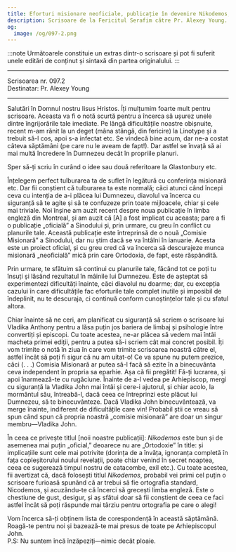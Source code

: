 ```yaml
---
title: Eforturi misionare neoficiale, publicație în devenire Nikodemos, lupta spirituală
description: Scrisoare de la Fericitul Serafim către Pr. Alexey Young.
og:
  image: /og/097-2.png
---
```


:::note
Următoarele constituie un extras dintr-o scrisoare și pot fi suferit unele editări de conținut și sintaxă din partea originalului.
:::

---

<div style={{textAlign:'right', fontFamily:'monospace'}}>Scrisoarea nr. 097.2</div>
<div style={{textAlign:'left', fontFamily:'monospace'}}>Destinatar: Pr. Alexey Young</div>

---

Salutări în Domnul nostru Iisus Hristos. Îți mulțumim foarte mult pentru scrisoare. Aceasta va fi o notă scurtă pentru a încerca să ușurez unele dintre îngrijorările tale imediate. Pe lângă dificultățile noastre obișnuite, recent m-am rănit la un deget (mâna stângă, din fericire) la Linotype și a trebuit să-l cos, apoi s-a infectat etc. Se vindecă bine acum, dar ne-a costat câteva săptămâni (pe care nu le aveam de fapt!). Dar astfel se învață să ai mai multă încredere în Dumnezeu decât în propriile planuri.

Sper să-ți scriu în curând o idee sau două referitoare la Glastonbury etc.

Înțelegem perfect tulburarea ta de suflet în legătură cu conferința misionară etc. Dar fii conștient că tulburarea ta este normală; căci atunci când începi ceva cu intenția de a-i plăcea lui Dumnezeu, diavolul va încerca cu siguranță să te agite și să te confuzeze prin toate mijloacele, chiar și cele mai triviale. Noi înșine am auzit recent despre noua publicație în limba engleză din Montreal, și am auzit că [A] a fost implicat cu aceasta; pare a fi o publicație „oficială” a Sinodului și, prin urmare, cu greu în conflict cu planurile tale. Această publicație este întreprinsă de o nouă „Comisie Misionară” a Sinodului, dar nu știm dacă se va întâlni în ianuarie. Acesta este un proiect oficial, și cu greu cred că va încerca să descurajeze munca misionară „neoficială” mică prin care Ortodoxia, de fapt, este răspândită.

Prin urmare, te sfătuim să continui cu planurile tale, făcând tot ce poți tu însuți și lăsând rezultatul în mâinile lui Dumnezeu. Este de așteptat să experimentezi dificultăți înainte, căci diavolul nu doarme; dar, cu excepția cazului în care dificultățile fac eforturile tale complet inutile și imposibil de îndeplinit, nu te descuraja, ci continuă conform cunoștințelor tale și cu sfatul altora.

Chiar înainte să ne ceri, am planificat cu siguranță să scriem o scrisoare lui Vladika Anthony pentru a lăsa puțin jos bariera de limbaj și psihologie între convertiți și episcopi. Cu toate acestea, ne-ar plăcea să vedem mai întâi macheta primei ediții, pentru a putea să-i scriem cât mai concret posibil. Îți vom trimite o notă în ziua în care vom trimite scrisoarea noastră către el, astfel încât să poți fi sigur că nu am uitat-o! Ce va spune nu putem prezice, căci (. . .) Comisia Misionară ar putea să-l facă să ezite în a binecuvânta ceva independent în propria sa eparhie. Așa că fii pregătit! Fă-ți lucrarea, și apoi înarmează-te cu rugăciune. Înainte de a-l vedea pe Arhiepiscop, mergi cu siguranță la Vladika John mai întâi și cere-i ajutorul, și chiar acolo, la mormântul său, întreabă-l, dacă ceea ce întreprinzi este plăcut lui Dumnezeu, să te binecuvânteze. Dacă Vladika John binecuvântează, va merge înainte, indiferent de dificultățile care vin! Probabil știi ce vreau să spun când spun că propria noastră „comisie misionară” are doar un singur membru—Vladika John.

În ceea ce privește titlul [noii noastre publicații]: *Nikodemos* este bun și de asemenea mai puțin „oficial,” deoarece nu are „Ortodoxie” în title: și implicațiile sunt cele mai potrivite (dorința de a învăța, ignoranța completă în fața copleșitorului noului revelații, poate chiar venind în secret noaptea, ceea ce sugerează timpul nostru de catacombe, exil etc.). 
Cu toate acestea, fii avertizat că, dacă folosești titlul *Nikodemos*, probabil vei primi cel puțin o scrisoare furioasă spunând că ar trebui să fie ortografia standard, Nicodemos, și acuzându-te că încerci să grecești limba engleză. Este o chestiune de gust, desigur, și aș sfătui doar să fii conștient de ceea ce faci astfel încât să poți răspunde mai târziu pentru ortografia pe care o alegi!

Vom încerca să-ți obținem lista de corespondență în această săptămână.  
Roagă-te pentru noi și bazează-te mai presus de toate pe Arhiepiscopul John.  
P.S: Nu suntem încă înzăpeziți—nimic decât ploaie.
